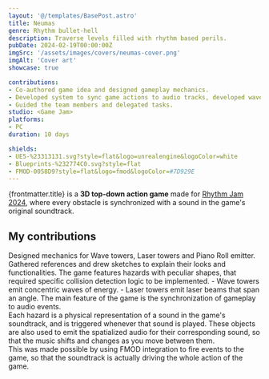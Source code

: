 ```yaml
---
layout: '@/templates/BasePost.astro'
title: Neumas
genre: Rhythm bullet-hell
description: Traverse levels filled with rhythm based perils.
pubDate: 2024-02-19T00:00:00Z
imgSrc: '/assets/images/covers/neumas-cover.png'
imgAlt: 'Cover art'
showcase: true

contributions:
- Co-authored game idea and designed gameplay mechanics.
- Developed system to sync game actions to audio tracks, developed wave tower and laser obstacles.
- Guided the team members and delegated tasks.
studio: <Game Jam>
platforms:
- PC
duration: 10 days

shields:
- UE5-%23313131.svg?style=flat&logo=unrealengine&logoColor=white
- Blueprints-%232774C0.svg?style=flat
- FMOD-0058D9?style=flat&logo=fmod&logoColor=#7D929E
---
```


{frontmatter.title} is a **3D top-down action game** made for [Rhythm Jam 2024](https://itch.io/jam/rhythm-jam-2024), where every obstacle is synchronized with a sound in the game's original soundtrack.

<StoreLinkBanner
  gitHubUrl='https://github.com/ironcutter24/UE5-RhythmJam2024'
  itchUrl='https://ironcutter24.itch.io/neumas'
/>

<ProjectDetails
  role='Game Designer - System/Audio Programmer'
  company={frontmatter.studio}
  platforms={frontmatter.platforms}
  time={frontmatter.duration}
/>

## My contributions

<Collapsible title="Game Design">
  Designed mechanics for Wave towers, Laser towers and Piano Roll emitter.
  Gathered references and drew sketches to explain their looks and functionalities.
</Collapsible>

<Collapsible title="Collision detection logic">
  The game features hazards with peculiar shapes, that required specific collision detection logic to be implemented.
  - Wave towers emit concentric waves of energy.
  - Laser towers emit laser beams that span an angle.
</Collapsible>

<Collapsible title="Audio implementation" important>
  The main feature of the game is the synchronization of gameplay to audio events.<br />
  Each hazard is a physical representation of a sound in the game's soundtrack, and is triggered whenever that sound is played.
  These objects are also used to emit the spatialized audio for their corresponding sound, so that the music shifts and changes as you move between them.<br/>
  This was made possible by using FMOD integration to fire events to the game, so that the soundtrack is actually driving the whole action of the game.
</Collapsible>
